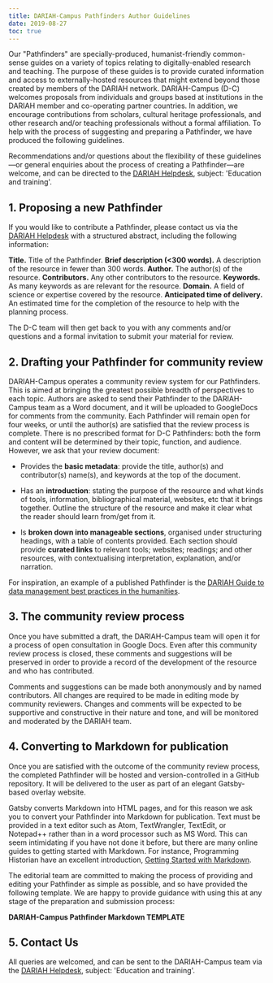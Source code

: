 ```yaml
---
title: DARIAH-Campus Pathfinders Author Guidelines
date: 2019-08-27
toc: true
---
```


Our "Pathfinders" are specially-produced, humanist-friendly common-sense guides on a variety of topics relating to digitally-enabled research and teaching. The purpose of these guides is to provide curated information and access to externally-hosted resources that might extend beyond those created by members of the DARIAH network. DARIAH-Campus (D-C) welcomes proposals from individuals and groups based at institutions in the DARIAH member and co-operating partner countries. In addition, we encourage contributions from scholars, cultural heritage professionals, and other research and/or teaching professionals without a formal affiliation.
To help with the process of suggesting and preparing a Pathfinder, we have produced the following guidelines.

<Panel>

Recommendations and/or questions about the flexibility of these guidelines—or general enquiries about the process of creating a Pathfinder—are welcome, and can be directed to the [DARIAH Helpdesk](https://www.dariah.eu/helpdesk/), subject: 'Education and training'.

</Panel>

## 1. Proposing a new Pathfinder

If you would like to contribute a Pathfinder, please contact us via the [DARIAH Helpdesk](https://www.dariah.eu/helpdesk/) with a structured abstract, including the following information:

<Panel>

**Title.** Title of the Pathfinder.
**Brief description (<300 words).** A description of the resource in fewer than 300 words.
**Author.** The author(s) of the resource.
**Contributors.** Any other contributors to the resource.
**Keywords.** As many keywords as are relevant for the resource.
**Domain.** A field of science or expertise covered by the resource.
**Anticipated time of delivery.** An estimated time for the completion of the resource to help with the planning process.

</Panel>

The D-C team will then get back to you with any comments and/or questions and a formal invitation to submit your material for review.

## 2. Drafting your Pathfinder for community review

DARIAH-Campus operates a community review system for our Pathfinders. This is aimed at bringing the greatest possible breadth of perspectives to each topic. Authors are asked to send their Pathfinder to the DARIAH-Campus team as a Word document, and it will be uploaded to GoogleDocs for comments from the community. Each Pathfinder will remain open for four weeks, or until the author(s) are satisfied that the review process is complete.
There is no prescribed format for D-C Pathfinders: both the form and content will be determined by their topic, function, and audience. However, we ask that your review document:

- Provides the **basic metadata**: provide the title, author(s) and contributor(s) name(s), and keywords at the top of the document.

- Has an **introduction**: stating the purpose of the resource and what kinds of tools, information, bibliographical material, websites, etc that it brings together. Outline the structure of the resource and make it clear what the reader should learn from/get from it.

- Is **broken down into manageable sections**, organised under structuring headings, with a table of contents provided. Each section should provide **curated links** to relevant tools; websites; readings; and other resources, with contextualising interpretation, explanation, and/or narration.

For inspiration, an example of a published Pathfinder is the [DARIAH Guide to data management best practices in the humanities](link).

## 3. The community review process

Once you have submitted a draft, the DARIAH-Campus team will open it for a process of open consultation in Google Docs. Even after this community review process is closed, these comments and suggestions will be preserved in order to provide a record of the development of the resource and who has contributed.

Comments and suggestions can be made both anonymously and by named contributors. All changes are required to be made in editing mode by community reviewers. Changes and comments will be expected to be supportive and constructive in their nature and tone, and will be monitored and moderated by the DARIAH team.

## 4. Converting to Markdown for publication

Once you are satisfied with the outcome of the community review process, the completed Pathfinder will be hosted and version-controlled in a GitHub repository. It will be delivered to the user as part of an elegant Gatsby-based overlay website.

Gatsby converts Markdown into HTML pages, and for this reason we ask you to convert your Pathfinder into Markdown for publication. Text must be provided in a text editor such as Atom, TextWrangler, TextEdit, or Notepad++ rather than in a word processor such as MS Word. This can seem intimidating if you have not done it before, but there are many online guides to getting started with Markdown. For instance, Programming Historian have an excellent introduction, [Getting Started with Markdown](https://programminghistorian.org/lessons/getting-started-with-markdown).

The editorial team are committed to making the process of providing and editing your Pathfinder as simple as possible, and so have provided the following template. We are happy to provide guidance with using this at any stage of the preparation and submission process:

**DARIAH-Campus Pathfinder Markdown TEMPLATE**

## 5. Contact Us

All queries are welcomed, and can be sent to the DARIAH-Campus team via the [DARIAH Helpdesk](https://www.dariah.eu/helpdesk/), subject: 'Education and training'.
